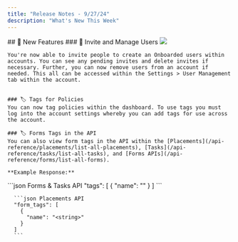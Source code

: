 ```yaml
---
title: "Release Notes - 9/27/24"
description: "What's New This Week"
---
```


<Tabs>
  <Tab title="⚙️ Product Updates">
    ## 🎉 New Features
    ### 👤 Invite and Manage Users
    <Frame caption="User Invite Flow">
      <img src="https://onboarded-assets.s3.us-west-2.amazonaws.com/knowledge-base/dev-portal/9-27-24-Release-Notes.gif"/>
    </Frame>

    You're now able to invite people to create an Onboarded users within accounts. You can see any pending invites and delete invites if necessary. Further, you can now remove users from an account if needed. This all can be accessed within the Settings > User Management tab within the account. 


    ### 🏷️ Tags for Policies
    You can now tag policies within the dashboard. To use tags you must log into the account settings whereby you can add tags for use across the account. 
    
    ### 🏷️ Forms Tags in the API
    You can also view form tags in the API within the [Placements](/api-reference/placements/list-all-placements), [Tasks](/api-reference/tasks/list-all-tasks), and [Forms APIs](/api-reference/forms/list-all-forms). 

    **Example Response:**
<CodeGroup>
      ```json Forms & Tasks API
      "tags": [
        {
          "name": "<string>"
        }
      ]
      ```

      ```json Placements API
      "form_tags": [
        {
          "name": "<string>"
        }
      ]
      ```
</CodeGroup>

  </Tab>
</Tabs>